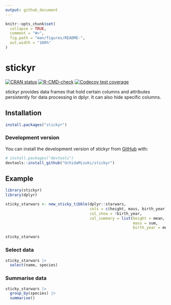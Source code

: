 ```yaml
---
output: github_document
---
```


<!-- README.md is generated from README.Rmd. Please edit that file -->

```r
knitr::opts_chunk$set(
  collapse = TRUE,
  comment = "#>",
  fig.path = "man/figures/README-",
  out.width = "100%"
)
```

# stickyr

<!-- badges: start -->
[![CRAN status](https://www.r-pkg.org/badges/version/stickyr)](https://CRAN.R-project.org/package=stickyr)
[![R-CMD-check](https://github.com/UchidaMizuki/stickyr/actions/workflows/R-CMD-check.yaml/badge.svg)](https://github.com/UchidaMizuki/stickyr/actions/workflows/R-CMD-check.yaml)
[![Codecov test coverage](https://codecov.io/gh/UchidaMizuki/stickyr/branch/main/graph/badge.svg)](https://app.codecov.io/gh/UchidaMizuki/stickyr?branch=main)
<!-- badges: end -->

stickyr provides data frames that hold certain columns and attributes 
persistently for data processing in dplyr. It can also hide specific columns.

## Installation

``` r
install.packages("stickyr")
```

### Development version

You can install the development version of stickyr from 
[GitHub](https://github.com/) with:

``` r
# install.packages("devtools")
devtools::install_github("UchidaMizuki/stickyr")
```

## Example

```r
library(stickyr)
library(dplyr)

sticky_starwars <- new_sticky_tibble(dplyr::starwars,
                                     cols = c(height, mass, birth_year),
                                     col_show = !birth_year,
                                     col_summary = list(height = mean,
                                                        mass = sum,
                                                        birth_year = median))

sticky_starwars
```

### Select data

```r
sticky_starwars |> 
  select(name, species)
```

### Summarise data

```r
sticky_starwars |> 
  group_by(species) |> 
  summarise()
```
